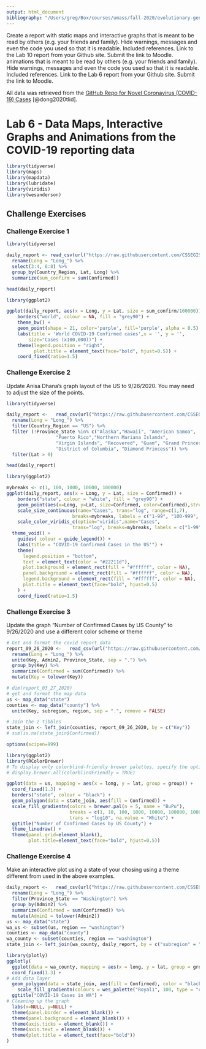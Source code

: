 ```yaml
---
output: html_document
bibliography: "/Users/greg/Box/courses/umass/fall-2020/evolutionary-genomics-and-bioinformatics/evo-geno-course/data/my-zotero-library.bib"
---
```


Create a report with static maps and interactive graphs that is meant to be read by others (e.g. your friends and family). Hide warnings, messages and even the code you used so that it is readable. Included references. Link to the Lab 10 report from your Github site. Submit the link to Moodle. animations that is meant to be read by others (e.g. your friends and family). Hide warnings, messages and even the code you used so that it is readable. Included references. Link to the Lab 6 report from your Github site. Submit the link to Moodle.

All data was retrieved from the [GitHub Repo for Novel Coronavirus (COVID-19) Cases](https://jeffreyblanchard.github.io/EvoGeno/EvoGeno_Lab4_covid.html) [@dong2020tlid].


# Lab 6 - Data Maps, Interactive Graphs and Animations from the COVID-19 reporting data

```r

library(tidyverse)
library(maps)
library(mapdata)
library(lubridate)
library(viridis)
library(wesanderson)

```

## Challenge Exercises

### Challenge Exercise 1

```r

library(tidyverse)

daily_report <- read_csv(url("https://raw.githubusercontent.com/CSSEGISandData/COVID-19/master/csse_covid_19_data/csse_covid_19_daily_reports/09-26-2020.csv")) %>% 
  rename(Long = "Long_") %>%
  select(3:4, 6:8) %>%
  group_by(Country_Region, Lat, Long) %>%
  summarize(sum_confirm = sum(Confirmed))

head(daily_report)

```

```r

library(ggplot2)

ggplot(daily_report, aes(x = Long, y = Lat, size = sum_confirm/100000)) +
    borders("world", colour = NA, fill = "grey90") +
    theme_bw() +
    geom_point(shape = 21, color='purple', fill='purple', alpha = 0.5) +
    labs(title = 'World COVID-19 Confirmed cases',x = '', y = '',
        size="Cases (x100,000))") +
    theme(legend.position = "right",
          plot.title = element_text(face="bold", hjust=0.5)) +
    coord_fixed(ratio=1.5)

```

### Challenge Exercise 2

Update Anisa Dhana’s graph layout of the US to 9/26/2020. You may need to adjust the size of the points.

```r

library(tidyverse)

daily_report <-   read_csv(url("https://raw.githubusercontent.com/CSSEGISandData/COVID-19/master/csse_covid_19_data/csse_covid_19_daily_reports/09-26-2020.csv")) %>% 
  rename(Long = "Long_") %>% 
  filter(Country_Region == "US") %>% 
  filter (!Province_State %in% c("Alaska","Hawaii", "American Samoa",
                  "Puerto Rico","Northern Mariana Islands", 
                  "Virgin Islands", "Recovered", "Guam", "Grand Princess",
                  "District of Columbia", "Diamond Princess")) %>% 
  filter(Lat > 0)

head(daily_report)

```

```r

library(ggplot2)

mybreaks <- c(1, 100, 1000, 10000, 100000)
ggplot(daily_report, aes(x = Long, y = Lat, size = Confirmed)) +
    borders("state", colour = "white", fill = "grey90") +
    geom_point(aes(x=Long, y=Lat, size=Confirmed, color=Confirmed),stroke=F, alpha=0.7) +
    scale_size_continuous(name="Cases", trans="log", range=c(1,7), 
                        breaks=mybreaks, labels = c("1-99", "100-999", "1,000-9,999", "10,000-99,999", "100,000+")) +
    scale_color_viridis_c(option="viridis",name="Cases",
                        trans="log", breaks=mybreaks, labels = c("1-99", "100-999", "1,000-9,999", "10,000-99,999", "100,000+"))  +
  theme_void() + 
    guides( colour = guide_legend()) +
    labs(title = "COVID-19 Confirmed Cases in the US'") +
    theme(
      legend.position = "bottom",
      text = element_text(color = "#22211d"),
      plot.background = element_rect(fill = "#ffffff", color = NA), 
      panel.background = element_rect(fill = "#ffffff", color = NA), 
      legend.background = element_rect(fill = "#ffffff", color = NA),
      plot.title = element_text(face="bold", hjust=0.5)
    ) +
    coord_fixed(ratio=1.5)

```

### Challenge Exercise 3

Update the graph “Number of Confirmed Cases by US County” to 9/26/2020 and use a different color scheme or theme

```r

# Get and format the covid report data
report_09_26_2020 <-   read_csv(url("https://raw.githubusercontent.com/CSSEGISandData/COVID-19/master/csse_covid_19_data/csse_covid_19_daily_reports/09-26-2020.csv")) %>% 
  rename(Long = "Long_") %>% 
  unite(Key, Admin2, Province_State, sep = ".") %>% 
  group_by(Key) %>% 
  summarize(Confirmed = sum(Confirmed)) %>% 
  mutate(Key = tolower(Key))

# dim(report_03_27_2020)
# get and format the map data
us <- map_data("state")
counties <- map_data("county") %>% 
  unite(Key, subregion, region, sep = ".", remove = FALSE)

# Join the 2 tibbles
state_join <- left_join(counties, report_09_26_2020, by = c("Key"))
# sum(is.na(state_join$Confirmed))

```

```r

options(scipen=999)

library(ggplot2)
library(RColorBrewer)
# To display only colorblind-friendly brewer palettes, specify the option colorblindFriendly = TRUE as follow:
# display.brewer.all(colorblindFriendly = TRUE)

ggplot(data = us, mapping = aes(x = long, y = lat, group = group)) + 
  coord_fixed(1.3) +
  borders("state", colour = "black") +
  geom_polygon(data = state_join, aes(fill = Confirmed)) +
  scale_fill_gradientn(colors = brewer.pal(n = 5, name = "BuPu"),
                       breaks = c(1, 10, 100, 1000, 10000, 100000, 1000000),
                       trans = "log10", na.value = "White") +
  ggtitle("Number of Confirmed Cases by US County") +
  theme_linedraw() +
  theme(panel.grid=element_blank(),
        plot.title=element_text(face="bold", hjust=0.5))

```

### Challenge Exercise 4

Make an interactive plot using a state of your chosing using a theme different from used in the above examples.

```r

daily_report <-   read_csv(url("https://raw.githubusercontent.com/CSSEGISandData/COVID-19/master/csse_covid_19_data/csse_covid_19_daily_reports/09-26-2020.csv")) %>% 
  rename(Long = "Long_") %>% 
  filter(Province_State == "Washington") %>% 
  group_by(Admin2) %>% 
  summarize(Confirmed = sum(Confirmed)) %>% 
  mutate(Admin2 = tolower(Admin2))
us <- map_data("state")
wa_us <- subset(us, region == "washington")
counties <- map_data("county")
wa_county <- subset(counties, region == "washington")
state_join <- left_join(wa_county, daily_report, by = c("subregion" = "Admin2")) 

```

```r

library(plotly)
ggplotly(
  ggplot(data = wa_county, mapping = aes(x = long, y = lat, group = group)) + 
  coord_fixed(1.3) + 
# Add data layer
  geom_polygon(data = state_join, aes(fill = Confirmed), color = "black") +
    scale_fill_gradientn(colours = wes_palette("Royal1", 100, type = "continuous")) +
  ggtitle("COVID-19 Cases in WA") +
# Cleaning up the graph
  labs(x=NULL, y=NULL) +
  theme(panel.border = element_blank()) +
  theme(panel.background = element_blank()) +
  theme(axis.ticks = element_blank()) +
  theme(axis.text = element_blank()) +
  theme(plot.title = element_text(face="bold"))
)

```




